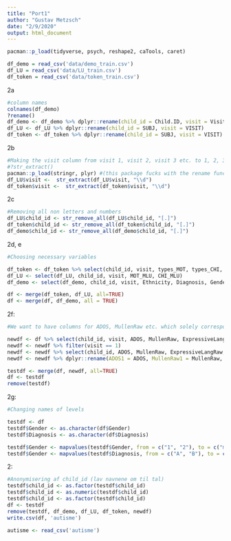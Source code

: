 ```yaml
---
title: "Port1"
author: "Gustav Metzsch"
date: "2/9/2020"
output: html_document
---
```


```r
pacman::p_load(tidyverse, psych, reshape2, caTools, caret)

df_demo = read_csv('data/demo_train.csv')
df_LU = read_csv('data/LU_train.csv')
df_token = read_csv('data/token_train.csv')

```


2a
```r
#column names
colnames(df_demo)
?rename()
df_demo <- df_demo %>% dplyr::rename(child_id = Child.ID, visit = Visit)
df_LU <- df_LU %>% dplyr::rename(child_id = SUBJ, visit = VISIT)
df_token <- df_token %>% dplyr::rename(child_id = SUBJ, visit = VISIT)

```


2b
```r
#Making the visit column from visit 1, visit 2, visit 3 etc. to 1, 2, 3. Functionen starter fra hver string.
#?str_extract()
pacman::p_load(stringr, plyr) #(this package fucks with the rename function)
df_LU$visit <-  str_extract(df_LU$visit, "\\d")
df_token$visit <-  str_extract(df_token$visit, "\\d")
```


2c
```r
#Removing all non letters and numbers
df_LU$child_id <- str_remove_all(df_LU$child_id, "[.]")
df_token$child_id <- str_remove_all(df_token$child_id, "[.]")
df_demo$child_id <- str_remove_all(df_demo$child_id, "[.]")
```


2d, e
```r
#Choosing necessary variables

df_token <- df_token %>% select(child_id, visit, types_MOT, types_CHI, tokens_MOT, tokens_CHI)
df_LU <- select(df_LU, child_id, visit, MOT_MLU, CHI_MLU)
df_demo <- select(df_demo, child_id, visit, Ethnicity, Diagnosis, Gender, Age, ADOS, Socialization, MullenRaw, ExpressiveLangRaw)

df <- merge(df_token, df_LU, all=TRUE)
df <- merge(df, df_demo, all = TRUE)
```


2f:
```r
#We want to have columns for ADOS, MullenRaw etc. which solely corresponds to the first day of visit. This is so we can compare our ability to predict based on solely one visit VS 6 visits.

newdf <- df %>% select(child_id, visit, ADOS, MullenRaw, ExpressiveLangRaw, Socialization)
newdf <- newdf %>% filter(visit == 1)
newdf <- newdf %>% select(child_id, ADOS, MullenRaw, ExpressiveLangRaw, Socialization)
newdf <- newdf %>% dplyr::rename(ADOS1 = ADOS, MullenRaw1 = MullenRaw, ExpressiveLangRaw1 = ExpressiveLangRaw, Socialization1 = Socialization)

testdf <- merge(df, newdf, all=TRUE)
df <- testdf
remove(testdf)
```


2g:
```r
#Changing names of levels

testdf <- df
testdf$Gender <- as.character(df$Gender)
testdf$Diagnosis <- as.character(df$Diagnosis)

testdf$Gender <- mapvalues(testdf$Gender, from = c("1", "2"), to = c("m", "f"))
testdf$Gender <- mapvalues(testdf$Diagnosis, from = c("A", "B"), to = c("ASD", "TD"))
```

2:
```r
#Anonymisering af child_id (lav navnene om til tal)
testdf$child_id <- as.factor(testdf$child_id)
testdf$child_id <- as.numeric(testdf$child_id)
testdf$child_id <- as.factor(testdf$child_id)
df <- testdf
remove(testdf, df_demo, df_LU, df_token, newdf)
write.csv(df, 'autisme')
```


```r
autisme <- read_csv('autisme')

```

